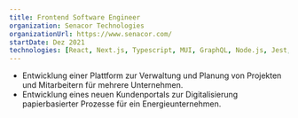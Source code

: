 ```yaml
---
title: Frontend Software Engineer
organization: Senacor Technologies
organizationUrl: https://www.senacor.com/
startDate: Dez 2021 
technologies: [React, Next.js, Typescript, MUI, GraphQL, Node.js, Jest, Playwright, Github, Jira, Node.js]
---
```


- Entwicklung einer Plattform zur Verwaltung und Planung von Projekten und Mitarbeitern für mehrere Unternehmen.
- Entwicklung eines neuen Kundenportals zur Digitalisierung papierbasierter Prozesse für ein Energieunternehmen.
